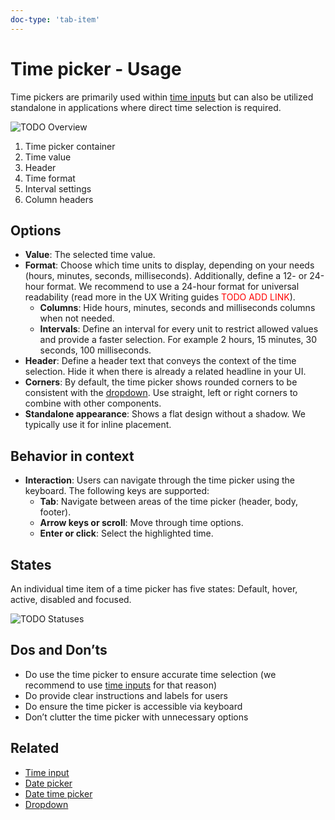 ```yaml
---
doc-type: 'tab-item'
---
```


# Time picker - Usage

Time pickers are primarily used within [time inputs](../input-time) but can also be utilized standalone in applications where direct time selection is required.

![TODO Overview](https://www.figma.com/design/wEptRgAezDU1z80Cn3eZ0o/iX-Pattern-Illustrations?node-id=2550-58743&t=LITgbzwcgm87dQXa-4)

1. Time picker container
2. Time value
3. Header
4. Time format
5. Interval settings
6. Column headers

## Options

- **Value**: The selected time value.
- **Format**: Choose which time units to display, depending on your needs (hours, minutes, seconds, milliseconds). Additionally, define a 12- or 24-hour format. We recommend to use a 24-hour format for universal readability (read more in the UX Writing guides <font color="#ff0000">TODO ADD LINK</font>).
  - **Columns**: Hide hours, minutes, seconds and milliseconds columns when not needed.
  - **Intervals**: Define an interval for every unit to restrict allowed values and provide a faster selection. For example 2 hours, 15 minutes, 30 seconds, 100 milliseconds.
- **Header**: Define a header text that conveys the context of the time selection. Hide it when there is already a related headline in your UI.
- **Corners**: By default, the time picker shows rounded corners to be consistent with the [dropdown](../dropdown). Use straight, left or right corners to combine with other components.
- **Standalone appearance**: Shows a flat design without a shadow. We typically use it for inline placement.

## Behavior in context

- **Interaction**: Users can navigate through the time picker using the keyboard. The following keys are supported:
  - **Tab**: Navigate between areas of the time picker (header, body, footer).
  - **Arrow keys or scroll**: Move through time options.
  - **Enter or click**: Select the highlighted time.

## States

An individual time item of a time picker has five states: Default, hover, active, disabled and focused.

![TODO Statuses](https://www.figma.com/design/wEptRgAezDU1z80Cn3eZ0o/iX-Pattern-Illustrations?node-id=2550-58743&t=LITgbzwcgm87dQXa-4)

## Dos and Don’ts

- Do use the time picker to ensure accurate time selection (we recommend to use [time inputs](../input-time) for that reason)
- Do provide clear instructions and labels for users
- Do ensure the time picker is accessible via keyboard
- Don’t clutter the time picker with unnecessary options

## Related

- [Time input](../input-time)
- [Date picker](../date-picker)
- [Date time picker](../date-time-picker)
- [Dropdown](../dropdown)
